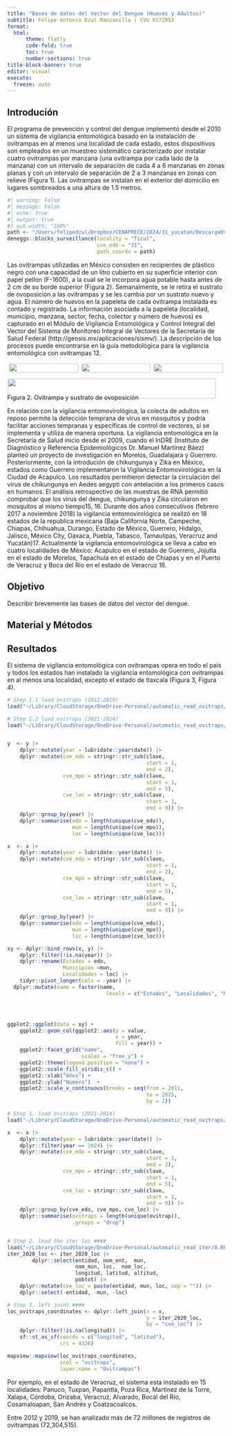 ```yaml
---
title: "Bases de datos del Vector del Dengue (Huevos y Adultos)"
subtitle: Felipe Antonio Dzul Manzanilla | CVU 6172953
format: 
  html:
      theme: flatly
      code-fold: true
      toc: true
      number-sections: true
title-block-banner: true
editor: visual
execute:
  freeze: auto
---
```


## Introdución

El programa de prevención y control del dengue implementó desde el 2010 un sistema de vigilancia entomológica basado en la instalación de ovitrampas en al menos una localidad de cada estado, estos dispositivos son empleados en un muestreo sistemático carácterizado por instalar cuatro ovitrampas por manzana (una ovitrampa por cada lado de la manzana) con un intervalo de separación de cada 4 a 6 manzanas en zonas planas y con un intervalo de separación de 2 a 3 manzanas en zonas con relieve (Figura 1). Las ovitrampas se instalan en el exterior del domicilio en lugares sombreados a una altura de 1.5 metros.

```r
#| warning: False
#| message: False
#| echo: true
#| output: true
#| out.width: "100%"
path <- "/Users/felipedzul/Dropbox/CENAPRECE/2024/31_yucatan/DescargaOvitrampasMesFco.txt"
deneggs::blocks_surveillance(locality = "Ticul",
                             cve_edo = "31",
                             path_coords = path)
```

Las ovitrampas utilizadas en México consisten en recipientes de plástico negro con una capacidad de un litro cubierto en su superficie interior con papel pellon (F-1600), a la cual se le incorpora agua potable hasta antes de 2 cm de su borde superior (Figura 2). Semanalmente, se le retira el sustrato de ovoposición a las ovitrampas y se les cambia por un sustrato nuevo y agua. El número de huevos en la papeleta de cada ovitrampa instalada es contado y registrado. La información asociada a la papeleta (localidad, municipio, manzana, sector, fecha, colector y número de huevos) es capturado en el Módulo de Vigilancia Entomológica y Control Integral del Vector del Sistema de Monitoreo Integral de Vectores de la Secretaría de Salud Federal (http://geosis.mx/aplicaciones/sismv/). La descripción de los procesos puede encontrarse en la guía metodológica para la vigilancia entomológica con ovitrampas 12.

```{=html}
<style>
.grid-container {
  display: grid;
  gap: 0px;
  background-color: #FFFFFF;
  padding: 1px;
}

.grid-item1 {
  background-color: rgba(255, 255, 255);
  text-align: center;
  padding: 0px;
  font-size: 1px;
}


.grid-item2 {
  grid-column: 1 / span 3;
  grid-row: 3;
}
</style>
```
</head>

<body>

::: grid-container
::: grid-item1
![](https://github.com/fdzul/deneggs/blob/master/IMG_6137.JPG?raw=true){width="98%"}
:::

::: grid-item1
![](https://github.com/fdzul/deneggs/blob/master/IMG_6176.JPG?raw=true){width="98%"}
:::

::: grid-item1
![](https://github.com/fdzul/deneggs/blob/master/IMG_6186.JPG?raw=true){width="98%"}
:::

::: grid-item2
![](https://github.com/fdzul/deneggs/blob/master/IMG_6150.JPG?raw=true){width="98%"}
:::
:::

<figcaption>Figura 2. Ovitrampa y sustrato de ovoposición</figcaption>

</body>

</html>

En relación con la vigilancia entomovirológica, la colecta de adultos en reposo permite la detección temprana de virus en mosquitos y podría facilitar acciones tempranas y específicas de control de vectores, si se implementa y utiliza de manera oportuna. La vigilancia entomológica en la Secretaría de Salud inicio desde el 2009, cuando el InDRE (Instituto de Diagnóstico y Referencia Epidemiológicos Dr. Manuel Martínez Báez) planteó un proyecto de investigación en Morelos, Guadalajara y Guerrero. Posteriormente, con la introdución de chikungunya y Zika en México, estados como Guerrero implementaron la Vigilancia Entomovirológica en la Ciudad de Acapulco. Los resultados permitieron detectar la circulación del virus de chikungunya en Aedes aegypti con antelación a los primeros casos en humanos. El análisis retrospectivo de las muestras de RNA permitió comprobar que los virus del dengue, chikungunya y Zika circularon en mosquitos al mismo tiempo15, 16. Durante dos años consecutivos (febrero 2017 a noviembre 2018) la vigilancia entomovirológica se realizó en 18 estados de la republica mexicana (Baja California Norte, Campeche, Chiapas, Chihuahua, Durango, Estado de México, Guerrero, Hidalgo, Jalisco, México City, Oaxaca, Puebla, Tabasco, Tamaulipas, Veracruz and Yucatán)17. Actualmente la vigilancia entomovirológica se lleva a cabo en cuatro localidades de México: Acapulco en el estado de Guerrero, Jojutla en el estado de Morelos, Tapachula en el estado de Chiapas y en el Puerto de Veracruz y Boca del Río en el estado de Veracruz 18.

## Objetivo

Describir brevemente las bases de datos del vector del dengue.

## Material y Métodos

## Resultados

El sistema de vigilancia entomológica con ovitrampas opera en todo el país y todos los estados han instalado la vigilancia entomológica con ovitrampas en al menos una localidad, excepto el estado de tlaxcala (Figura 3, Figura 4). 


```r
# Step 1.1 load ovitraps (2012-2019)
load("~/Library/CloudStorage/OneDrive-Personal/automatic_read_ovitraps/8.RData/ovitraps/ovitraps_2012_2019_for_encript.RData")

# Step 1.2 load ovitraps (2021-2024)
load("~/Library/CloudStorage/OneDrive-Personal/automatic_read_ovitraps/8.RData/ovitraps/ovitraps_2021_2024_for_encript.RData")


y  <- y |>
    dplyr::mutate(year = lubridate::year(date)) |>
    dplyr::mutate(cve_edo = stringr::str_sub(clave,
                                             start = 1,
                                             end = 2),
                  cve_mpo = stringr::str_sub(clave,
                                             start = 1,
                                             end = 5),
                  cve_loc = stringr::str_sub(clave,
                                             start = 1,
                                             end = 9)) |>
    dplyr::group_by(year) |>
    dplyr::summarise(edo = length(unique(cve_edo)),
                     mun = length(unique(cve_mpo)),
                     loc = length(unique(cve_loc)))

x  <- x |>
    dplyr::mutate(year = lubridate::year(date)) |>
    dplyr::mutate(cve_edo = stringr::str_sub(clave,
                                             start = 1,
                                             end = 2),
                  cve_mpo = stringr::str_sub(clave,
                                             start = 1,
                                             end = 5),
                  cve_loc = stringr::str_sub(clave,
                                             start = 1,
                                             end = 9)) |>
    dplyr::group_by(year) |>
    dplyr::summarise(edo = length(unique(cve_edo)),
                     mun = length(unique(cve_mpo)),
                     loc = length(unique(cve_loc)))

xy <- dplyr::bind_rows(x, y) |>
    dplyr::filter(!is.na(year)) |>
    dplyr::rename(Estados = edo,
                  Municipios =mun,
                  Localidades = loc) |>
    tidyr::pivot_longer(cols = -year) |>
  dplyr::mutate(name = factor(name,
                                levels = c("Estados", "Localidades", "Municipios")[c(1, 3,2)]))




ggplot2::ggplot(data = xy) +
    ggplot2::geom_col(ggplot2::aes(y = value,
                                   x = year,
                                   fill = year)) +
    ggplot2::facet_grid("name",
                        scales = "free_y") +
    ggplot2::theme(legend.position = "none") +
    ggplot2::scale_fill_viridis_c() +
    ggplot2::xlab("Años") +
    ggplot2::ylab("Número")  +
    ggplot2::scale_x_continuous(breaks = seq(from = 2011,
                                             to = 2025,
                                             by = 2))
```


```r
# Step 1. load ovitraps (2021-2024)
load("~/Library/CloudStorage/OneDrive-Personal/automatic_read_ovitraps/8.RData/ovitraps/ovitraps_2021_2024_for_encript.RData")

x  <- x |>
    dplyr::mutate(year = lubridate::year(date)) |>
    dplyr::filter(year == 2024) |>
    dplyr::mutate(cve_edo = stringr::str_sub(clave,
                                             start = 1,
                                             end = 2),
                  cve_mpo = stringr::str_sub(clave,
                                             start = 1,
                                             end = 5),
                  cve_loc = stringr::str_sub(clave,
                                             start = 1,
                                             end = 9)) |>
    dplyr::group_by(cve_edo, cve_mpo, cve_loc) |>
    dplyr::summarise(ovitraps = length(unique(ovitrap)), 
                     .groups = "drop")


# Step 2. load the iter loc ####
load("~/Library/CloudStorage/OneDrive-Personal/automatic_read_iter/8.RData/iter_2020_loc.RData")
iter_2020_loc <- iter_2020_loc |>
        dplyr::select(entidad, nom_ent,  mun,
                      nom_mun, loc,  nom_loc,
                      longitud, latitud, altitud,
                      pobtot) |>
    dplyr::mutate(cve_loc = paste(entidad, mun, loc, sep = "")) |>
    dplyr::select(-entidad, -mun, -loc)

# Step 3. left joint ####
loc_ovitraps_coordinates <- dplyr::left_join(x = x,
                                             y = iter_2020_loc,
                                             by = "cve_loc") |>
    dplyr::filter(!is.na(longitud)) |>
    sf::st_as_sf(coords = c("longitud", "latitud"),
                 crs = 4326)

mapview::mapview(loc_ovitraps_coordinates,
                 zcol = "ovitraps",
                 layer.name = "Ovitrampas")

```












Por ejemplo, en el estado de Veracruz, el sistema esta instalado en 15 localidades: Panuco, Tuxpan, Papantla, Poza Rica, Martínez de la Torre, Xalapa, Córdoba, Orizaba, Veracruz, Alvarado, Bocal del Río, Cosamaloapan, San Andrés y Coatzacoalcos.

Entre 2012 y 2019, 
se han analizado más de 72 millones de registros de ovitrampas (72,304,515).

